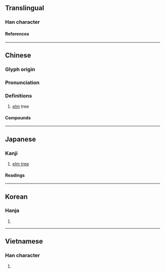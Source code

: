 {{also|楡}}
{{character info}}
==Translingual==

===Han character===
{{Han char|rn=75|rad=木|as=09|sn=13|four=48921|canj=DOMN|ids=⿰木俞}}

====References====
{{Han ref|kx=0542.191|dj=0927.190|hdz=21253.010|uh=6986}}

----

==Chinese==
{{zh-forms}}

===Glyph origin===
{{Han etym}}

===Pronunciation===
{{zh-pron
|m=yú
|m-s=
|c=jyu4
|c-t=
|g=
|h=pfs=
|j=
|mb=
|md=
|mn=qz,xm:û/zz:î/qz,xm:lû/zz:jî/kh:jiû/tp:liû/twvk:jû
|mn_note=û/î - literary; lû/jî/jiû/liû/jû - vernacular
|mn-t=
|w=
|x=
|mc=y
|oc=y
|ma=
|cat=n
}}

===Definitions===
{{zh-hanzi}}

# [[elm]] tree

====Compounds====
{{zh-der|暮景桑榆|望杏瞻榆|枌榆|桑榆|桑榆晚景|桑榆暮影|桑榆暮景|桑榆末景|榆塞|榆木|榆枋|榆樹|榆次|榆火|榆白皮|榆瞑豆重|榆社|榆莢|榆莢雨|榆葉梅|榆錢|榆關|榔榆|白榆|豆重榆瞑}}

----

==Japanese==

===Kanji===
{{ja-kanji|grade=|rs=木09}}

# [[elm tree]]

====Readings====
{{ja-readings
|on=ゆ
|kun=にれ
}}

----

==Korean==

===Hanja===
{{ko-hanja|hangeul=[[유]]|eumhun=|rv=yu|mr=yu|y=yu}}

# {{rfdef|ko|sort=木09}}

----

==Vietnamese==

===Han character===
{{vi-readings|rs=木09|reading=du}}

# {{rfdef|vi|sort=木09}}